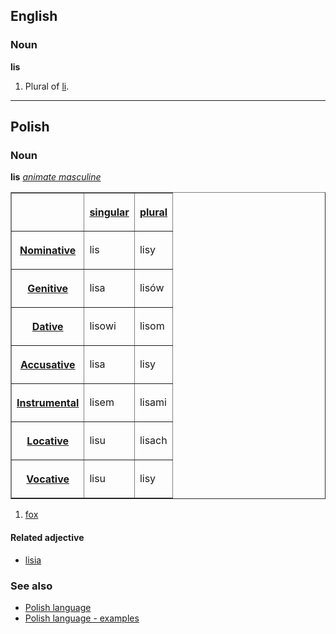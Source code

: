 ==English==
===Noun===
'''lis'''

#Plural of [[li]].

----
==Polish==
===Noun===
'''lis''' ''[[Polish language - animate masculine noun declension|animate masculine]]''

<table border=1>
<tr><th><th>[[Polish language - singular number|singular]]<th>[[Polish language - plural number|plural]]</tr>
<tr><th>[[Polish language - nominative|Nominative]]<td>lis<td>lisy</tr>
<tr><th>[[Polish language - genitive|Genitive]]<td>lisa<td>lisów</tr>
<tr><th>[[Polish language - dative|Dative]]<td>lisowi<td>lisom</tr>
<tr><th>[[Polish language - accusative|Accusative]]<td>lisa<td>lisy</tr>
<tr><th>[[Polish language - instrumental|Instrumental]]<td>lisem<td>lisami</tr>
<tr><th>[[Polish language - locative|Locative]]<td>lisu<td>lisach</tr>
<tr><th>[[Polish language - vocative|Vocative]]<td>lisu<td>lisy</tr>
</table>

#[[fox]]

====Related adjective====
*[[Polish word - lisia|lisia]]

===See also===
*[[Polish language]]
*[[Polish language - examples]]